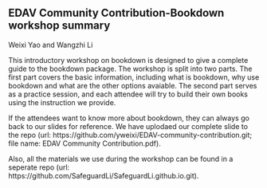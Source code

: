 ## EDAV Community Contribution-Bookdown workshop summary

Weixi Yao and Wangzhi Li

This introductory workshop on bookdown is designed to give a complete guide to the bookdown package. The workshop is split into two parts. The first part covers the basic information, including what is bookdown, why use bookdown and what are the other options avaiable. The second part serves as a practice session, and each attendee will try to build their own books using the instruction we provide. 

If the attendees want to know more about bookdown, they can always go back to our slides for reference. We have uplodaed our complete slide to the repo (url: https://github.com/yweixi/EDAV-community-contribution.git; file name: EDAV Community Contribution.pdf).

Also, all the materials we use during the workshop can be found in a seperate repo (url: https://github.com/SafeguardLi/SafeguardLi.github.io.git).